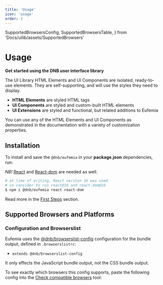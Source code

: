 ```yaml
---
title: 'Usage'
icon: 'usage'
order: 3
---
```


  SupportedBrowsersConfig,
  SupportedBrowsersTable,
} from 'Docs/uilib/assets/SupportedBrowsers'

# Usage

**Get started using the DNB user interface library**

The UI Library HTML Elements and UI Components are isolated, ready-to-use elements. They are self-supporting, and will use the styles they need to display.

- **HTML Elements** are styled HTML tags
- **UI Components** are styled and custom-built HTML elements
- **UI Extensions** are styled and functional, but related additions to Eufemia

You can use any of the HTML Elements and UI Components as demonstrated in the documentation with a variety of customization properties.

<WatchingReleases />

## Installation

To install and save the `@dnb/eufemia` in your **package.json** dependencies, run:

_NB!_ [React](https://www.npmjs.com/package/react) and [React-dom](https://www.npmjs.com/package/react-dom) are needed as well.

```bash
# at time of writing, React version 16 was used
# so consider to run react@16 and react-dom@16
$ npm i @dnb/eufemia react react-dom
```

Read more in the [First Steps](/uilib/usage/first-steps/) section.

## Supported Browsers and Platforms

<SupportedBrowsersTable />

### Configuration and Browserslist

Eufemia uses the [@dnb/browserslist-config](https://github.com/dnbexperience/browserslist-config) configuration for the bundle output, defined in `.browserslistrc`:

- `extends @dnb/browserslist-config`

It only effects the JavaScript bundle output, not the CSS bundle output.

To see exactly which browsers this config supports, paste the following config into the [Check compatible browsers](https://browsersl.ist/#q=defaults+and+supports+es6-module) tool:

<SupportedBrowsersConfig />
